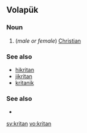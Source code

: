 ==Volapük==

===Noun===
{{infl|vo|noun}}
 
# (''male or female'') [[Christian]]

===See also===
* [[hikritan]]
* [[jikritan]]
* [[kritanik]]

===See also===
* {{l|vo|kritik}}

[[sv:kritan]]
[[vo:kritan]]